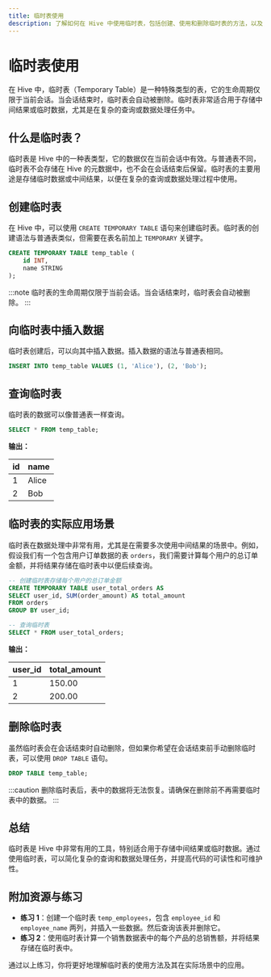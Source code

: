 ```yaml
---
title: 临时表使用
description: 了解如何在 Hive 中使用临时表，包括创建、使用和删除临时表的方法，以及实际应用场景。
---
```


# 临时表使用

在 Hive 中，临时表（Temporary Table）是一种特殊类型的表，它的生命周期仅限于当前会话。当会话结束时，临时表会自动被删除。临时表非常适合用于存储中间结果或临时数据，尤其是在复杂的查询或数据处理任务中。

## 什么是临时表？

临时表是 Hive 中的一种表类型，它的数据仅在当前会话中有效。与普通表不同，临时表不会存储在 Hive 的元数据中，也不会在会话结束后保留。临时表的主要用途是存储临时数据或中间结果，以便在复杂的查询或数据处理过程中使用。

## 创建临时表

在 Hive 中，可以使用 `CREATE TEMPORARY TABLE` 语句来创建临时表。临时表的创建语法与普通表类似，但需要在表名前加上 `TEMPORARY` 关键字。

```sql
CREATE TEMPORARY TABLE temp_table (
    id INT,
    name STRING
);
```

:::note
临时表的生命周期仅限于当前会话。当会话结束时，临时表会自动被删除。
:::

## 向临时表中插入数据

临时表创建后，可以向其中插入数据。插入数据的语法与普通表相同。

```sql
INSERT INTO temp_table VALUES (1, 'Alice'), (2, 'Bob');
```

## 查询临时表

临时表的数据可以像普通表一样查询。

```sql
SELECT * FROM temp_table;
```

**输出：**

| id | name  |
|----|-------|
| 1  | Alice |
| 2  | Bob   |

## 临时表的实际应用场景

临时表在数据处理中非常有用，尤其是在需要多次使用中间结果的场景中。例如，假设我们有一个包含用户订单数据的表 `orders`，我们需要计算每个用户的总订单金额，并将结果存储在临时表中以便后续查询。

```sql
-- 创建临时表存储每个用户的总订单金额
CREATE TEMPORARY TABLE user_total_orders AS
SELECT user_id, SUM(order_amount) AS total_amount
FROM orders
GROUP BY user_id;

-- 查询临时表
SELECT * FROM user_total_orders;
```

**输出：**

| user_id | total_amount |
|---------|--------------|
| 1       | 150.00       |
| 2       | 200.00       |

## 删除临时表

虽然临时表会在会话结束时自动删除，但如果你希望在会话结束前手动删除临时表，可以使用 `DROP TABLE` 语句。

```sql
DROP TABLE temp_table;
```

:::caution
删除临时表后，表中的数据将无法恢复。请确保在删除前不再需要临时表中的数据。
:::

## 总结

临时表是 Hive 中非常有用的工具，特别适合用于存储中间结果或临时数据。通过使用临时表，可以简化复杂的查询和数据处理任务，并提高代码的可读性和可维护性。

## 附加资源与练习

- **练习 1**：创建一个临时表 `temp_employees`，包含 `employee_id` 和 `employee_name` 两列，并插入一些数据。然后查询该表并删除它。
- **练习 2**：使用临时表计算一个销售数据表中的每个产品的总销售额，并将结果存储在临时表中。

通过以上练习，你将更好地理解临时表的使用方法及其在实际场景中的应用。